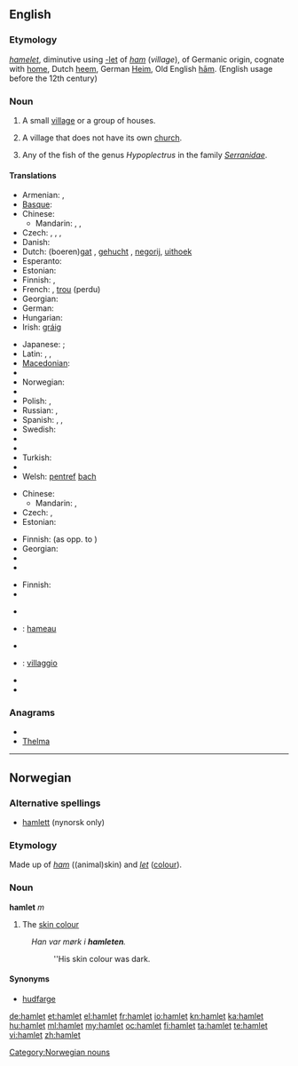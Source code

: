 {{also|Hamlet}}
==English==
{{wikipedia|Hamlet (place)}}
===Etymology===
{{etyl|frm}} ''[[hamelet]]'', diminutive using [[-let]] of ''[[ham]]'' (''village''), of Germanic origin, cognate with [[home]], Dutch [[heem]], German [[Heim]], Old English [[hām]]. (English usage before the 12th century)

===Noun===
{{en-noun}}

# A small [[village]] or a group of houses.
# {{British}} A village that does not have its own [[church]].
# Any of the fish of the genus ''Hypoplectrus'' in the family ''[[Serranidae]]''.

====Translations====
{{trans-top|small village}}
* Armenian: {{t-|hy|շեն|tr=šen}},  {{t|hy|գյուղակ|tr=gyuġak}}
* [[Basque]]: {{t|eu|herrixka|xs=Basque}}
* Chinese:
** Mandarin: {{t|cmn|村莊|sc=Hani}}, {{t|cmn|村庄|tr=cūnzhuāng|sc=Hani}}, {{t|cmn|小村|tr=xiǎocūn|sc=Hani}}
* Czech: {{t+|cs|osada|f}},  {{t|cs|víska|f}},  {{t|cs|dědinka|f}},  {{t-|cs|kolonie|f}}
* Danish: {{t-|da|landsby}}
* Dutch: (boeren)[[gat]] {{n}}, [[gehucht]] {{n}}, [[negorij]], [[uithoek]]
* Esperanto: {{t-|eo|vilaĝeto|xs=Esperanto}}
* Estonian: {{t-|et|küla}}
* Finnish: {{t|fi|kyläpahanen}}, {{t|fi|taloryhmä}}
* French: {{t+|fr|hameau|m}}, [[trou]] (perdu) {{m}}
* Georgian: {{t-|ka|სოფელი|tr=sop'eli|sc=Geor|xs=Georgian}}
* German: {{t+|de|Weiler|m}}
* Hungarian: {{t-|hu|falucska}}
* Irish: [[gráig]] {{f}}
{{trans-mid}}
* Japanese: {{qualifier|a small village}} {{t|ja|村落|tr=''sonraku''}}; {{qualifier|a group of houses}} {{t-|ja|集落|tr=shūraku}}
* Latin: {{t+|la|vicus|m|alt=vīcus}}, {{t|la|viculus|m|alt=vīculus}},
* [[Macedonian]]: {{t|mk|селце|n|tr=sélce}}
* {{trreq|Malayalam}}
* Norwegian: {{t+|no|landsby}}
* {{trreq|Occitan}}
* Polish: {{t|pl|wioska|f}},  {{t|pl|sioło|n}}
* Russian: {{t+|ru|деревушка|f|tr=derevúška}},  {{t|ru|хутор|m|tr=xútor}}
* Spanish: {{t-|es|aldehuela|f}}, {{t+|es|caserío|m}},  {{t-|es|aldea|f}}
* Swedish: {{t+|sv|by|c}}
* {{trreq|Tamil}}
* {{trreq|Telugu}}
* Turkish: {{t|tr|mezra}}
* {{trreq|Vietnamese}}
* Welsh: [[pentref]] [[bach#Welsh|bach]] {{m}}
{{trans-bottom}}

{{trans-top|village without its own church}}
* Chinese:
** Mandarin: {{t|cmn|部落無教會的小村莊|sc=Hani}}, {{t|cmn|部落无教会的小村庄|tr=bùluò wú jiāohuì de xiǎo cūnzhuāng|sc=Hani}}
* Czech: {{t|cs|vesnička|f}},  {{t|cs|dědina|f}}
* Estonian: {{t-|et|küla}}
{{trans-mid}}
* Finnish: {{t+|fi|kylä}} (as opp. to {{t|fi|kirkonkylä}})
* Georgian: {{t-|ka|სოფელი|tr=sop'eli|sc=Geor|xs=Georgian}}
* {{trreq|Japanese}}
* {{trreq|Swedish}}
{{trans-bottom}}

{{trans-top|fish}}
* Finnish: {{t+|fi|kylä}}
* {{trreq|Japanese}}
{{trans-mid}}
* {{trreq|Swedish}}
{{trans-bottom}}

{{checktrans-top}}
* {{ttbc|French}}: [[hameau]] {{m}}
{{checktrans-mid}}
* {{trreq|Greek}}
* {{ttbc|Italian}}: [[villaggio]] {{m}}
* {{trreq|Old English}}
* {{trreq|Spanish}}
{{checktrans-bottom}}

===Anagrams===
* {{alphagram|aehlmt}}
* [[Thelma#English|Thelma]]

----

==Norwegian==

===Alternative spellings===
* [[hamlett]] (nynorsk only)

===Etymology===
Made up of ''[[ham]]'' ((animal)skin) and ''[[let]]'' ([[colour]]).

===Noun===
'''hamlet''' ''m''

# The [[skin colour]]
: ''Han var m&oslash;rk i '''hamleten'''.''
:: ''His skin colour was dark.

====Synonyms====
* [[hudfarge]]

[[Category:Norwegian nouns]]

[[de:hamlet]]
[[et:hamlet]]
[[el:hamlet]]
[[fr:hamlet]]
[[io:hamlet]]
[[kn:hamlet]]
[[ka:hamlet]]
[[hu:hamlet]]
[[ml:hamlet]]
[[my:hamlet]]
[[oc:hamlet]]
[[fi:hamlet]]
[[ta:hamlet]]
[[te:hamlet]]
[[vi:hamlet]]
[[zh:hamlet]]